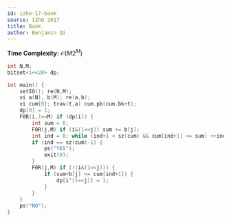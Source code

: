 ```yaml
---
id: izho-17-bank
source: IZhO 2017
title: Bank
author: Benjamin Qi
---
```


**Time Complexity:** $\mathcal{O}(M2^M)$

```cpp
int N,M;
bitset<1<<20> dp;

int main() {
	setIO(); re(N,M);
	vi a(N), b(M); re(a,b);
	vi cum{0}; trav(t,a) cum.pb(cum.bk+t);
	dp[0] = 1;
	F0R(i,1<<M) if (dp[i]) {
		int sum = 0;
		F0R(j,M) if (i&(1<<j)) sum += b[j];
		int ind = 0; while (ind+1 < sz(cum) && cum[ind+1] <= sum) ++ind;
		if (ind == sz(cum)-1) {
			ps("YES");
			exit(0);
		}
		F0R(j,M) if (!(i&(1<<j))) {
			if (sum+b[j] <= cum[ind+1]) {
				dp[i^(1<<j)] = 1;
			}
		}
	}
	ps("NO");
}
```